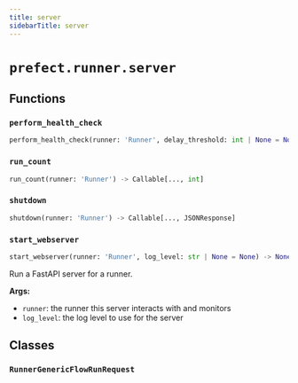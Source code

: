 ```yaml
---
title: server
sidebarTitle: server
---
```


# `prefect.runner.server`

## Functions

### `perform_health_check` <sup><a href="https://github.com/prefecthq/prefect/blob/main/src/prefect/runner/server.py#L51" target="_blank"><Icon icon="github" size="14" /></a></sup>

```python
perform_health_check(runner: 'Runner', delay_threshold: int | None = None) -> Callable[..., JSONResponse]
```

### `run_count` <sup><a href="https://github.com/prefecthq/prefect/blob/main/src/prefect/runner/server.py#L77" target="_blank"><Icon icon="github" size="14" /></a></sup>

```python
run_count(runner: 'Runner') -> Callable[..., int]
```

### `shutdown` <sup><a href="https://github.com/prefecthq/prefect/blob/main/src/prefect/runner/server.py#L85" target="_blank"><Icon icon="github" size="14" /></a></sup>

```python
shutdown(runner: 'Runner') -> Callable[..., JSONResponse]
```

### `start_webserver` <sup><a href="https://github.com/prefecthq/prefect/blob/main/src/prefect/runner/server.py#L311" target="_blank"><Icon icon="github" size="14" /></a></sup>

```python
start_webserver(runner: 'Runner', log_level: str | None = None) -> None
```


Run a FastAPI server for a runner.

**Args:**
- `runner`: the runner this server interacts with and monitors
- `log_level`: the log level to use for the server


## Classes

### `RunnerGenericFlowRunRequest` <sup><a href="https://github.com/prefecthq/prefect/blob/main/src/prefect/runner/server.py#L45" target="_blank"><Icon icon="github" size="14" /></a></sup>
